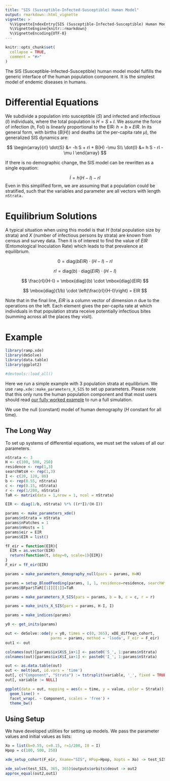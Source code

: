 ```yaml
---
title: "SIS (Susceptible-Infected-Susceptible) Human Model"
output: rmarkdown::html_vignette
vignette: >
  %\VignetteIndexEntry{SIS (Susceptible-Infected-Susceptible) Human Model}
  %\VignetteEngine{knitr::rmarkdown}
  %\VignetteEncoding{UTF-8}
---
```


```r
knitr::opts_chunk$set(
  collapse = TRUE,
  comment = "#>"
)
```

The SIS (Susceptible-Infected-Susceptible) human model model fulfills the generic interface of the human population component. It is the simplest model of endemic diseases in humans.

# Differential Equations

We subdivide a population into susceptible ($S$) and infected and infectious ($I$) individuals, where the total population is $H = S+I.$ We assume the force of infection ($h$, FoI) is linearly proportional to the EIR: $h = b \times EIR.$ In its general form, with births ($B(H)$) and deaths (at the per-capita rate $\mu$), the generalized SIS dynamics are:

$$
\begin{array}{rl}
\dot{S} &= -h S + rI + B(H) -\mu S\\
\dot{I} &= h S  - rI - \mu I
\end{array}
$$

If there is no demographic change, the SIS model can be rewritten as a single equation: 

$$
\dot{I} = h (H-I) - rI
$$
Even in this simplified form, we are assuming that a population could be stratified, such that the variables and parameter are all vectors with length `nStrata.`

# Equilibrium Solutions

A typical situation when using this model is that $H$ (total population size by strata) and $X$ (number of infectious persons by strata) are known from census and survey data. Then it is of interest to find the value of $EIR$ (Entomological Inoculation Rate) which leads to that prevalence at equilibrium.

$$
0 = \mbox{diag}(bEIR) \cdot (H-I) - rI 
$$

$$ 
rI = \mbox{diag}(b) \cdot \mbox{diag}(EIR) \cdot (H-I) 
$$

$$
\frac{rI}{H-I} = \mbox{diag}(b) \cdot \mbox{diag}(EIR)
$$

$$
\mbox{diag}(1/b) \cdot \left(\frac{rI}{H-I}\right) = EIR
$$

Note that in the final line, $EIR$ is a column vector of dimension $n$ due to the operations on the left. Each element gives the per-capita rate at which individuals in that population strata receive potentially infectious bites (summing across all the places they visit).

# Example

```r
library(ramp.xde)
library(deSolve)
library(data.table)
library(ggplot2)
```


```r
#devtools::load_all()
```

Here we run a simple example with 3 population strata at equilibrium. We use `ramp.xde::make_parameters_X_SIS` to
set up parameters. Please note that this only runs the human population component and that most users should read [our fully worked example](ex_534.html) to run a full simulation.

We use the null (constant) model of human demography ($H$ constant for all time).

## The Long Way

To set up systems of differential equations, we must set the values of all our parameters. 

```r
nStrata <- 3
H <- c(100, 500, 250)
residence <- rep(1,3) 
searchWtsH <- rep(1,3) 
I <- c(20, 120, 80)
b <- rep(0.55, nStrata) 
c <- rep(0.15, nStrata) 
r <- rep(1/200, nStrata) 
TaR <- matrix(data = 1,nrow = 1, ncol = nStrata)

EIR <- diag(1/b, nStrata) %*% ((r*I)/(H-I))
```


```r
params <- make_parameters_xde()
params$nStrata = nStrata
params$nPatches = 1
params$nHosts = 1 
params$eir = EIR
params$EIR = list() 

fF_eir = function(EIR){
  EIR = as.vector(EIR) 
  return(function(t, bday=0, scale=1){EIR})
} 
F_eir = fF_eir(EIR)

params = make_parameters_demography_null(pars = params, H=H) 

params = setup_BloodFeeding(params, 1, 1, residence=residence, searchWts=searchWtsH) 
params$BFpar$TaR[[1]][[1]]=TaR

params = make_parameters_X_SIS(pars = params, b = b, c = c, r = r)

params = make_inits_X_SIS(pars = params, H-I, I)

params = make_indices(params)
```

```r
y0 <- get_inits(params)

out <- deSolve::ode(y = y0, times = c(0, 365), xDE_diffeqn_cohort, 
                    parms = params, method = 'lsoda', F_eir = F_eir) 
out1 <- out
```

```r
colnames(out)[params$ix$X$S_ix+1] <- paste0('S_', 1:params$nStrata)
colnames(out)[params$ix$X$I_ix+1] <- paste0('I_', 1:params$nStrata)

out <- as.data.table(out)
out <- melt(out, id.vars = 'time')
out[, c("Component", "Strata") := tstrsplit(variable, '_', fixed = TRUE)]
out[, variable := NULL]

ggplot(data = out, mapping = aes(x = time, y = value, color = Strata)) +
  geom_line() +
  facet_wrap(. ~ Component, scales = 'free') +
  theme_bw()

```

## Using Setup

We have developed utilities for setting up models. We pass the parameter values and initial values as lists: 

```r
Xo = list(b=0.55, c=0.15, r=1/200, I0 = I)
Hpop = c(100, 500, 250)
```


```r
xde_setup_cohort(F_eir, Xname="SIS", HPop=Hpop, Xopts = Xo) -> test_SIS
```

```r
xde_solve(test_SIS, 365, 365)$outputs$orbits$deout -> out2
approx_equal(out2,out1)
```
